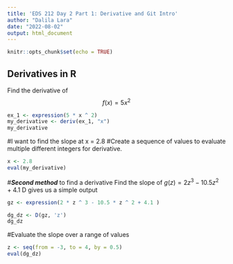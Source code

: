 ```yaml
---
title: 'EDS 212 Day 2 Part 1: Derivative and Git Intro'
author: "Dalila Lara"
date: "2022-08-02"
output: html_document
---
```


```r
knitr::opts_chunk$set(echo = TRUE)
```

## Derivatives in R

Find the derivative of $$f(x) =5x^2$$

```r
ex_1 <- expression(5 * x ^ 2)
my_derivative <- deriv(ex_1, "x")
my_derivative
```

#I want to find the slope at x = 2.8 #Create a sequence of values to evaluate multiple different integers for derivative.

```r
x <- 2.8
eval(my_derivative)
```

\#***Second method*** to find a derivative Find the slope of $g(z) = 2z^3-10.5z^2+4.1$ D gives us a simple output

```r
gz <- expression(2 * z ^ 3 - 10.5 * z ^ 2 + 4.1 )

dg_dz <- D(gz, 'z')
dg_dz
```

#Evaluate the slope over a range of values

```r
z <- seq(from = -3, to = 4, by = 0.5)
eval(dg_dz)
```
